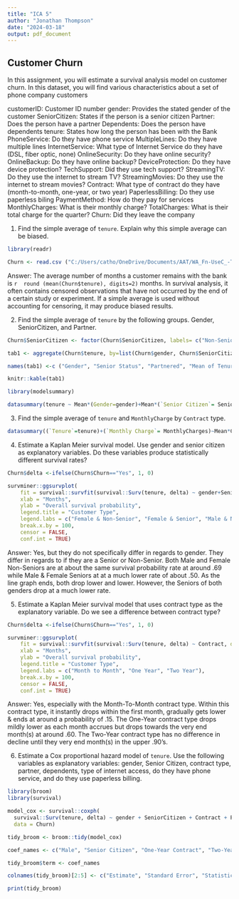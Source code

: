 ---
title: "ICA 5"
author: "Jonathan Thompson"
date: "2024-03-18"
output: pdf_document
---

## Customer Churn

In this assignment, you will estimate a survival analysis model on customer churn. In this dataset, you will find various characteristics about a set of phone company customers

customerID: Customer ID number
gender: Provides the stated gender of the customer
SeniorCitizen: States if the person is a senior citizen
Partner: Does the person have a partner
Dependents: Does the person have dependents
tenure: States how long the person has been with the Bank
PhoneService: Do they have phone service
MultipleLines: Do they have multiple lines
InternetService: What type of Internet Service do they have (DSL, fiber optic, none)
OnlineSecurity: Do they have online security?
OnlineBackup: Do they have online backup?
DeviceProtection: Do they have device protection?
TechSupport: Did they use tech support?
StreamingTV: Do they use the internet to stream TV?
StreamingMovies: Do they use the internet to stream movies?
Contract: What type of contract do they have (month-to-month, one-year, or two year)
PaperlessBilling: Do they use paperless biling
PaymentMethod: How do they pay for services
MonthlyCharges: What is their monthly charge?
TotalCharges: What is their total charge for the quarter?
Churn: Did they leave the company


1) Find the simple average of `tenure`. Explain why this simple average can be biased.

```{r warning=FALSE, message=FALSE, eval=TRUE}

library(readr)

Churn <- read.csv ("C:/Users/catho/OneDrive/Documents/AAT/WA_Fn-UseC_-Telco-Customer-Churn.csv")


```

Answer: The average number of months a customer remains with the bank is  `r  round (mean(Churn$tenure), digits=2)` months. In survival analysis, it often contains censored observations that have not occurred by the end of a certain study or experiment. If a simple average is used without accounting for censoring, it may produce biased results. 

2) Find the simple average of `tenure` by the following groups. Gender, SeniorCitizen, and Partner.

```{r eval=TRUE}

Churn$SeniorCitizen <- factor(Churn$SeniorCitizen, labels= c("Non-Senior", "Senior"))

tab1 <- aggregate(Churn$tenure, by=list(Churn$gender, Churn$SeniorCitizen, Churn$Partner), FUN=mean)

names(tab1) <-c ("Gender", "Senior Status", "Partnered", "Mean of Tenure")

knitr::kable(tab1)

library(modelsummary)

datasummary(tenure ~ Mean*(Gender=gender)+Mean*(`Senior Citizen`= SeniorCitizen)+Mean*(Partner), data=Churn)


```


3) Find the simple average of `tenure` and `MonthlyCharge` by `Contract` type.
```{r eval=TRUE}

datasummary((`Tenure`=tenure)+(`Monthly Charge`= MonthlyCharges)~Mean*Contract, data=Churn)


```


4) Estimate a Kaplan Meier survival model. Use gender and senior citizen as explanatory variables. Do these variables produce statistically different survival rates?

```{r eval=TRUE}

Churn$delta <-ifelse(Churn$Churn=="Yes", 1, 0)

survminer::ggsurvplot(
    fit = survival::survfit(survival::Surv(tenure, delta) ~ gender+SeniorCitizen, data = Churn), 
    xlab = "Months",
    ylab = "Overall survival probability",
    legend.title = "Customer Type",
    legend.labs = c("Female & Non-Senior", "Female & Senior", "Male & Non-Senior","Male & Senior"),
    break.x.by = 100, 
    censor = FALSE,
    conf.int = TRUE)

```
Answer: Yes, but they do not specifically differ in regards to gender. They differ in regards to if they are a Senior or Non-Senior. Both Male and Female Non-Seniors are at about the same survival probability rate at around .69 while Male & Female Seniors at at a much lower rate of about .50. As the line graph ends, both drop lower and lower. However, the Seniors of both genders drop at a much lower rate. 


5) Estimate a Kaplan Meier survival model that uses contract type as the explanatory variable. Do we see a difference between contract type?

```{r eval=TRUE}

Churn$delta <-ifelse(Churn$Churn=="Yes", 1, 0)

survminer::ggsurvplot(
    fit = survival::survfit(survival::Surv(tenure, delta) ~ Contract, data = Churn), 
    xlab = "Months",
    ylab = "Overall survival probability",
    legend.title = "Customer Type",
    legend.labs = c("Month to Month", "One Year", "Two Year"),
    break.x.by = 100, 
    censor = FALSE,
    conf.int = TRUE)


```
Answer: Yes, especially with the Month-To-Month contract type. Within this contract type, it instantly drops within the first month, gradually gets lower & ends at around a probability of .15. The One-Year contract type drops mildly lower as each month accrues but drops towards the very end month(s) at around .60. The Two-Year contract type has no difference in decline until they very end month(s) in the upper .90's.


6) Estimate a Cox proportional hazard model of `tenure`. Use the following variables as explanatory variables: gender, Senior Citizen, contract type, partner, dependents, type of internet access, do they have phone service, and do they use paperless billing.

```{r eval=TRUE}

library(broom)
library(survival)

model_cox <- survival::coxph(
  survival::Surv(tenure, delta) ~ gender + SeniorCitizen + Contract + Partner + Dependents + InternetService + PhoneService + PaperlessBilling,
  data = Churn)

tidy_broom <- broom::tidy(model_cox)

coef_names <- c("Male", "Senior Citizen", "One-Year Contract", "Two-Year Contract", "Yes To Partner", "Yes To Dependents", "Optic Internet Service", "No To Internet Service", "Yes To Phone Service", "Yes To Paperless Billing")

tidy_broom$term <- coef_names

colnames(tidy_broom)[2:5] <- c("Estimate", "Standard Error", "Statistic", "P-Value")

print(tidy_broom)



```

